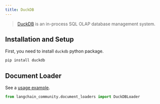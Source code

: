 ```yaml
---
title: DuckDB
---
```


>[DuckDB](https://duckdb.org/) is an in-process SQL OLAP database management system.

## Installation and Setup

First, you need to install `duckdb` python package.

```bash
pip install duckdb
```

## Document Loader

See a [usage example](/oss/python/integrations/document_loaders/duckdb).

```python
from langchain_community.document_loaders import DuckDBLoader
```
